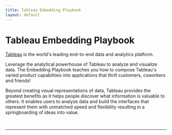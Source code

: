 ```yaml
---
title: Tableau Embedding Playbook
layout: default
---
```




# Tableau Embedding Playbook

[Tableau](https://www.tableau.com/) is the world's leading end-to-end data and analytics platform.

Leverage the analytical powerhouse of Tableau to analyze and visualize data. 
The Embedding Playbook teaches you how to compose Tableau's varied product capabilities 
into applications that thrill customers, coworkers and friends!

Beyond creating visual representations of data, Tableau provides the greatest 
benefits as it helps people discover what information is valuable to others. 
It enables users to analyze data and build the interfaces that represent them 
with unmatched speed and flexibility resulting in a springboarding of ideas into value.

<br />
<hr />

<Analytics
  src='https://public.tableau.com/views/Superstore_dark/ProfitabilityE'
  width='800'
  height='830'
  hideTabs={true}
  device='default'
/>

<TableauAuth/>


